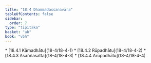 ```yaml
---
title: "18.4 Dhammadassanavāra"
tableOfContents: false
sidebar:
  order: 7
type: "tipitaka"
basket: "ab"
book: "vbh"
---
```



<DynamicBreadcrumb />



<TableOfContents book="vbh" section="18.4">
* [18.4.1 Kāmadhātu](18-4/18-4-1)
* [18.4.2 Rūpadhātu](18-4/18-4-2)
* [18.4.3 Asaññasatta](18-4/18-4-3)
* [18.4.4 Arūpadhātu](18-4/18-4-4)
</TableOfContents>